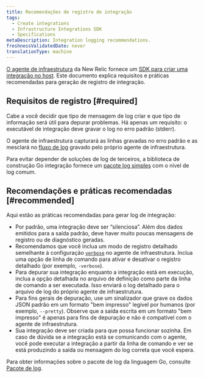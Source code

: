 ```yaml
---
title: Recomendações de registro de integração
tags:
  - Create integrations
  - Infrastructure Integrations SDK
  - Specifications
metaDescription: Integration logging recommendations.
freshnessValidatedDate: never
translationType: machine
---
```


[O agente de infraestrutura](/docs/infrastructure/new-relic-infrastructure/getting-started/introduction-new-relic-infrastructure) da New Relic fornece um [SDK para criar uma integração no host](/docs/infrastructure/host-integrations/infrastructure-integrations-sdk/get-started/introduction-infrastructure-integrations-sdk/). Este documento explica requisitos e práticas recomendadas para geração de registro de integração.

## Requisitos de registro [#required]

Cabe a você decidir que tipo de mensagem de log criar e que tipo de informação será útil para depurar problemas. Há apenas um requisito: o executável de integração deve gravar o log no erro padrão (stderr).

O agente de infraestrutura capturará as linhas gravadas no erro padrão e as mesclará no [fluxo de log](/docs/infrastructure/new-relic-infrastructure/troubleshooting/generating-logs-troubleshooting-infrastructure) gravado pelo próprio agente de infraestrutura.

Para evitar depender de soluções de log de terceiros, a biblioteca de construção Go integração fornece um [pacote log simples](https://github.com/newrelic/infra-integrations-sdk/blob/master/docs/toolset/log.md) com o nível de log comum.

## Recomendações e práticas recomendadas [#recommended]

Aqui estão as práticas recomendadas para gerar log de integração:

* Por padrão, uma integração deve ser “silenciosa”. Além dos dados emitidos para a saída padrão, deve haver muito poucas mensagens de registro ou de diagnóstico geradas.
* Recomendamos que você inclua um modo de registro detalhado semelhante à configuração [`verbose`](/docs/infrastructure/new-relic-infrastructure/configuration/configure-infrastructure-agent#verbose) no agente de infraestrutura. Inclua uma opção de linha de comando para ativar e desativar o registro detalhado (por exemplo, `-verbose`).
* Para depurar sua integração enquanto a integração está em execução, inclua a opção detalhada no arquivo de definição como parte da linha de comando a ser executada. Isso enviará o log detalhado para o arquivo de log do próprio agente de infraestrutura.
* Para fins gerais de depuração, use um sinalizador que grave os dados JSON padrão em um formato "bem impresso" legível por humanos (por exemplo, `--pretty`). Observe que a saída escrita em um formato "bem impresso" é apenas para fins de depuração e não é compatível com o agente de infraestrutura.
* Sua integração deve ser criada para que possa funcionar sozinha. Em caso de dúvida se a integração está se comunicando com o agente, você pode executar a integração a partir da linha de comando e ver se está produzindo a saída ou mensagem do log correta que você espera.

Para obter informações sobre o pacote de log da linguagem Go, consulte [Pacote de log](https://github.com/newrelic/infra-integrations-sdk/blob/master/docs/toolset/log.md).